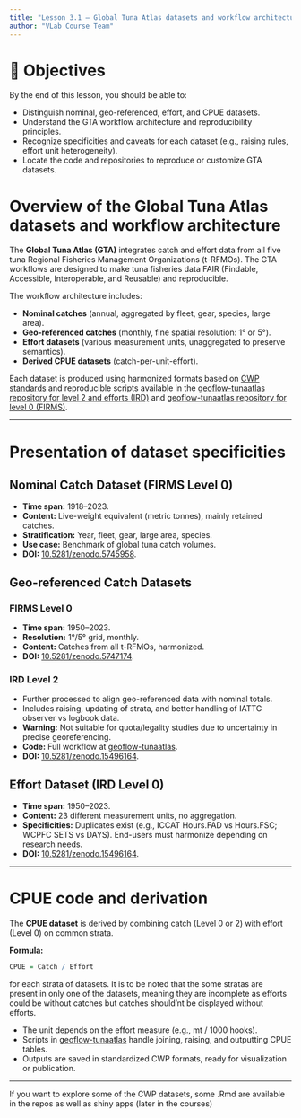 ```yaml
---
title: "Lesson 3.1 — Global Tuna Atlas datasets and workflow architecture"
author: "VLab Course Team"
---
```


# 🎯 Objectives 

By the end of this lesson, you should be able to:

- Distinguish nominal, geo-referenced, effort, and CPUE datasets.
- Understand the GTA workflow architecture and reproducibility principles.
- Recognize specificities and caveats for each dataset (e.g., raising rules, effort unit heterogeneity).
- Locate the code and repositories to reproduce or customize GTA datasets.

# Overview of the Global Tuna Atlas datasets and workflow architecture

The **Global Tuna Atlas (GTA)** integrates catch and effort data from all five tuna Regional Fisheries Management Organizations (t-RFMOs). The GTA workflows are designed to make tuna fisheries data FAIR (Findable, Accessible, Interoperable, and Reusable) and reproducible.

The workflow architecture includes:

- **Nominal catches** (annual, aggregated by fleet, gear, species, large area).
- **Geo-referenced catches** (monthly, fine spatial resolution: 1° or 5°).
- **Effort datasets** (various measurement units, unaggregated to preserve semantics).
- **Derived CPUE datasets** (catch-per-unit-effort).

Each dataset is produced using harmonized formats based on [CWP standards](https://www.fao.org/3/cc6734en/cc6734en.pdf) and reproducible scripts available in the [geoflow-tunaatlas repository for level 2 and efforts (IRD)](https://github.com/firms-gta/geoflow-tunaatlas) and [geoflow-tunaatlas repository for level 0 (FIRMS)](https://github.com/firms-gta/geoflow-gta).

---

# Presentation of dataset specificities

## Nominal Catch Dataset (FIRMS Level 0)
- **Time span:** 1918–2023.
- **Content:** Live-weight equivalent (metric tonnes), mainly retained catches.
- **Stratification:** Year, fleet, gear, large area, species.
- **Use case:** Benchmark of global tuna catch volumes.
- **DOI:** [10.5281/zenodo.5745958](https://zenodo.org/doi/10.5281/zenodo.5745958).

## Geo-referenced Catch Datasets

### FIRMS Level 0
- **Time span:** 1950–2023.
- **Resolution:** 1°/5° grid, monthly.
- **Content:** Catches from all t-RFMOs, harmonized.
- **DOI:** [10.5281/zenodo.5747174](https://zenodo.org/doi/10.5281/zenodo.5747174).

### IRD Level 2
- Further processed to align geo-referenced data with nominal totals.
- Includes raising, updating of strata, and better handling of IATTC observer vs logbook data.
- **Warning:** Not suitable for quota/legality studies due to uncertainty in precise georeferencing.
- **Code:** Full workflow at [geoflow-tunaatlas](https://github.com/firms-gta/geoflow-tunaatlas).
- **DOI:** [10.5281/zenodo.15496164](https://zenodo.org/doi/10.5281/zenodo.15496164).

## Effort Dataset (IRD Level 0)
- **Time span:** 1950–2023.
- **Content:** 23 different measurement units, no aggregation.
- **Specificities:** Duplicates exist (e.g., ICCAT Hours.FAD vs Hours.FSC; WCPFC SETS vs DAYS). End-users must harmonize depending on research needs.
- **DOI:** [10.5281/zenodo.15496164](https://zenodo.org/doi/10.5281/zenodo.15496164).

---

# CPUE code and derivation

The **CPUE dataset** is derived by combining catch (Level 0 or 2) with effort (Level 0) on common strata.

**Formula:**
```r
CPUE = Catch / Effort 
```

for each strata of datasets. It is to be noted that the some stratas are present in only one of the datasets, meaning they are incomplete as efforts could be without catches but catches should'nt be displayed without efforts.

- The unit depends on the effort measure (e.g., mt / 1000 hooks).
- Scripts in [geoflow-tunaatlas](https://github.com/firms-gta/geoflow-tunaatlas) handle joining, raising, and outputting CPUE tables.
- Outputs are saved in standardized CWP formats, ready for visualization or publication.

---

If you want to explore some of the CWP datasets, some .Rmd are available in the repos as well as shiny apps (later in the courses)
